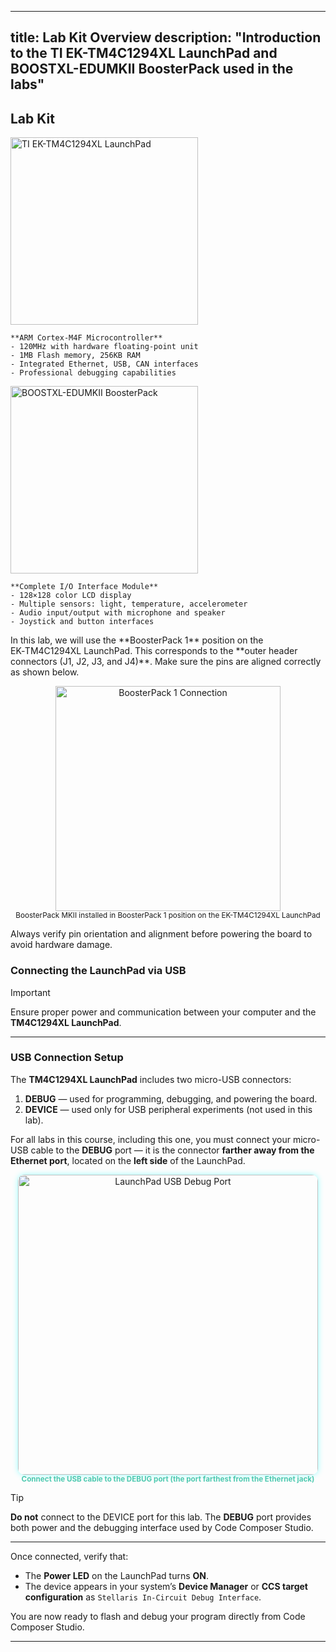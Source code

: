 
---
title: Lab Kit Overview
description: "Introduction to the TI EK-TM4C1294XL LaunchPad and BOOSTXL-EDUMKII BoosterPack used in the labs"
---

## Lab Kit

<CardGrid>
  <Card title="TI EK-TM4C1294XL LaunchPad" icon="laptop">
    <img src="https://hackmd.io/_uploads/H1DF3MNClg.jpg" alt="TI EK-TM4C1294XL LaunchPad" width="300" />
    
    **ARM Cortex-M4F Microcontroller**
    - 120MHz with hardware floating-point unit
    - 1MB Flash memory, 256KB RAM
    - Integrated Ethernet, USB, CAN interfaces
    - Professional debugging capabilities
</Card>
  
  <Card title="BOOSTXL-EDUMKII BoosterPack" icon="puzzle">
    <img src="https://hackmd.io/_uploads/H1SmaGECgx.jpg" alt="BOOSTXL-EDUMKII BoosterPack" width="300" />
    
    **Complete I/O Interface Module**
    - 128×128 color LCD display
    - Multiple sensors: light, temperature, accelerometer
    - Audio input/output with microphone and speaker
    - Joystick and button interfaces
    
  </Card>
</CardGrid>

<Aside type="tip" title="Connection Note">
In this lab, we will use the **BoosterPack 1** position on the EK‑TM4C1294XL LaunchPad.
This corresponds to the **outer header connectors (J1, J2, J3, and J4)**. Make sure the pins are aligned correctly as shown below.
</Aside>

<p align="center">
  <img src="https://hackmd.io/_uploads/B1eaRzNRee.png" alt="BoosterPack 1 Connection" width="360" />
  <br />
  <sub>BoosterPack MKII installed in BoosterPack 1 position on the EK-TM4C1294XL LaunchPad</sub>
</p>

<Aside type="danger">Always verify pin orientation and alignment before powering the board to avoid hardware damage.</Aside>


### Connecting the LaunchPad via USB

> [!Important]
> Ensure proper power and communication between your computer and the **TM4C1294XL LaunchPad**.

---

### USB Connection Setup

The **TM4C1294XL LaunchPad** includes two micro-USB connectors:

1. **DEBUG** — used for programming, debugging, and powering the board.  
2. **DEVICE** — used only for USB peripheral experiments (not used in this lab).

For all labs in this course, including this one, you must connect your micro-USB cable to the **DEBUG** port — it is the connector **farther away from the Ethernet port**, located on the **left side** of the LaunchPad.

<p align="center">
  <img src="https://hackmd.io/_uploads/rk4ByhEAeg.png" alt="LaunchPad USB Debug Port" width="480" style="border-radius:10px; box-shadow:0 0 10px #00ffff66;"/>
  <br/>
  <sub><span style="color:#4ec9b0; font-weight:bold;">Connect the USB cable to the DEBUG port (the port farthest from the Ethernet jack)</span></sub>
</p>

> [!TIP]
> **Do not** connect to the DEVICE port for this lab. The **DEBUG** port provides both power and the debugging interface used by Code Composer Studio.

---

Once connected, verify that:
- The **Power LED** on the LaunchPad turns **ON**.  
- The device appears in your system’s **Device Manager** or **CCS target configuration** as `Stellaris In-Circuit Debug Interface`.

You are now ready to flash and debug your program directly from Code Composer Studio.

---